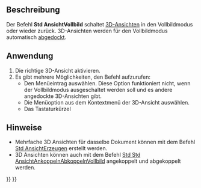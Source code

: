<languages/>

{{Docnav/de
|[[Std_ViewDockUndockFullscreen/de|AuswahlDokumentfenster]]
|[[Std_AxisCross/de|Achsenkreuz]]
|[[Std_View_Menu/de|Std Menü Ansicht]]
|IconL=
|IconR=
|IconC=Freecad.svg
}}

{{GuiCommand/de
|Name=Std ViewFullscreen
|Name/de=Std AnsichtVollbild
|MenuLocation=Ansicht → Dokumentfenster → Vollbild
|Workbenches=Alle
|Shortcut={{KEY|F11}}
|SeeAlso=[[Std_ViewDockUndockFullscreen/de|Std AuswahlDokumentfenster]], [[Std_MainFullscreen|Std HauptfensterVollbild]]
}}

<span id="Description"></span>
==Beschreibung==

Der Befehl '''Std AnsichtVollbild''' schaltet [[3D_view/de|3D-Ansichten]] in den  Vollbildmodus oder wieder zurück. 3D-Ansichten werden für den Vollbildmodus  automatisch [[Std_ViewDockUndockFullscreen/de|abgedockt]].

<span id="Usage"></span>
==Anwendung==

# Die richtige 3D-Ansicht aktivieren.
# Es gibt mehrere Möglichkeiten, den Befehl aufzurufen:
#* Den Menüeintrag {{MenuCommand|Ansicht → Dokumentfenster → [[Image:Std_ViewFullscreen.svg|16px]] Vollbild}} auswählen. Diese Option funktioniert nicht, wenn der Vollbildmodus ausgeschaltet werden soll und es andere angedockte 3D-Ansichten gibt.
#* Die Menüoption {{MenuCommand|Dokumentfenster → [[Image:Std_ViewFullscreen.svg|16px]] Vollbild}} aus dem Kontextmenü der 3D-Ansicht auswählen.
#* Das Tastaturkürzel {{KEY|F11}}

<span id="Notes"></span>
==Hinweise==

* Mehrfache 3D Ansichten für dasselbe Dokument können mit dem Befehl [[Std_ViewCreate/de|Std AnsichtErzeugen]] erstellt werden.
* 3D Ansichten können auch mit dem Befehl [[Std_ViewDockUndockFullscreen/de|Std Std AnsichtAnkoppelnAbkoppelnVollbild]] angekoppelt und abgekoppelt werden.


{{Docnav/de
|[[Std_ViewDockUndockFullscreen/de|AuswahlDokumentfenster]]
|[[Std_AxisCross/de|Achsenkreuz]]
|[[Std_View_Menu/de|Std Menü Ansicht]]
|IconL=
|IconR=
|IconC=Freecad.svg
}}

{{Std_Base_navi{{#translation:}}}}
{{Userdocnavi{{#translation:}}}}